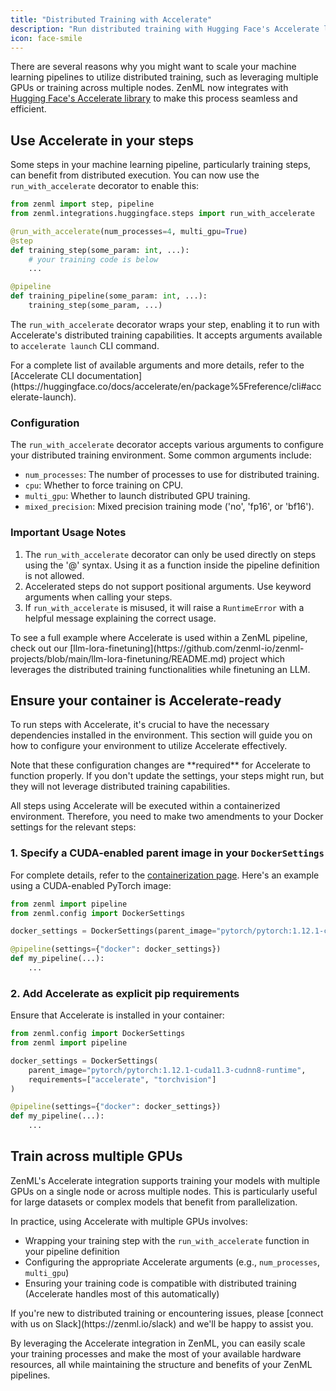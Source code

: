 ```yaml
---
title: "Distributed Training with Accelerate"
description: "Run distributed training with Hugging Face's Accelerate library in ZenML pipelines."
icon: face-smile
---
```


There are several reasons why you might want to scale your machine learning pipelines to utilize distributed training, such as leveraging multiple GPUs or training across multiple nodes. ZenML now integrates with [Hugging Face's Accelerate library](https://github.com/huggingface/accelerate) to make this process seamless and efficient.

## Use <Icon icon="face-smile-beam"/> Accelerate in your steps

Some steps in your machine learning pipeline, particularly training steps, can benefit from distributed execution. You can now use the `run_with_accelerate` decorator to enable this:

```py
from zenml import step, pipeline
from zenml.integrations.huggingface.steps import run_with_accelerate

@run_with_accelerate(num_processes=4, multi_gpu=True)
@step
def training_step(some_param: int, ...):
    # your training code is below
    ...

@pipeline
def training_pipeline(some_param: int, ...):
    training_step(some_param, ...)
```

The `run_with_accelerate` decorator wraps your step, enabling it to run with Accelerate's distributed training capabilities. It accepts arguments available to `accelerate launch` CLI command.

<Info>
    For a complete list of available arguments and more details, refer to the [Accelerate CLI documentation](https://huggingface.co/docs/accelerate/en/package%5Freference/cli#accelerate-launch).
</Info>

### Configuration

The `run_with_accelerate` decorator accepts various arguments to configure your distributed training environment. Some common arguments include:

* `num_processes`: The number of processes to use for distributed training.
* `cpu`: Whether to force training on CPU.
* `multi_gpu`: Whether to launch distributed GPU training.
* `mixed_precision`: Mixed precision training mode ('no', 'fp16', or 'bf16').

### Important Usage Notes

1. The `run_with_accelerate` decorator can only be used directly on steps using the '@' syntax. Using it as a function inside the pipeline definition is not allowed.
2. Accelerated steps do not support positional arguments. Use keyword arguments when calling your steps.
3. If `run_with_accelerate` is misused, it will raise a `RuntimeError` with a helpful message explaining the correct usage.

<Info>
    To see a full example where Accelerate is used within a ZenML pipeline, check out our [llm-lora-finetuning](https://github.com/zenml-io/zenml-projects/blob/main/llm-lora-finetuning/README.md) project which leverages the distributed training functionalities while finetuning an LLM.
</Info>

## Ensure your container is Accelerate-ready

To run steps with Accelerate, it's crucial to have the necessary dependencies installed in the environment. This section will guide you on how to configure your environment to utilize Accelerate effectively.

<Note>
    Note that these configuration changes are **required** for Accelerate to function properly. If you don't update the settings, your steps might run, but they will not leverage distributed training capabilities.
</Note>

All steps using Accelerate will be executed within a containerized environment. Therefore, you need to make two amendments to your Docker settings for the relevant steps:

### 1\. Specify a CUDA-enabled parent image in your `DockerSettings`

For complete details, refer to the [containerization page](/latest/usage/project-setup/customize-docker-builds). Here's an example using a CUDA-enabled PyTorch image:

```py
from zenml import pipeline
from zenml.config import DockerSettings

docker_settings = DockerSettings(parent_image="pytorch/pytorch:1.12.1-cuda11.3-cudnn8-runtime")

@pipeline(settings={"docker": docker_settings})
def my_pipeline(...):
    ...
```

### 2. Add Accelerate as explicit pip requirements

Ensure that Accelerate is installed in your container:

```py
from zenml.config import DockerSettings
from zenml import pipeline

docker_settings = DockerSettings(
    parent_image="pytorch/pytorch:1.12.1-cuda11.3-cudnn8-runtime",
    requirements=["accelerate", "torchvision"]
)

@pipeline(settings={"docker": docker_settings})
def my_pipeline(...):
    ...
```

## Train across multiple GPUs

ZenML's Accelerate integration supports training your models with multiple GPUs on a single node or across multiple nodes. This is particularly useful for large datasets or complex models that benefit from parallelization.

In practice, using Accelerate with multiple GPUs involves:

* Wrapping your training step with the `run_with_accelerate` function in your pipeline definition
* Configuring the appropriate Accelerate arguments (e.g., `num_processes`, `multi_gpu`)
* Ensuring your training code is compatible with distributed training (Accelerate handles most of this automatically)

<Info>
    If you're new to distributed training or encountering issues, please [connect with us on Slack](https://zenml.io/slack) and we'll be happy to assist you.
</Info>

By leveraging the Accelerate integration in ZenML, you can easily scale your training processes and make the most of your available hardware resources, all while maintaining the structure and benefits of your ZenML pipelines.
